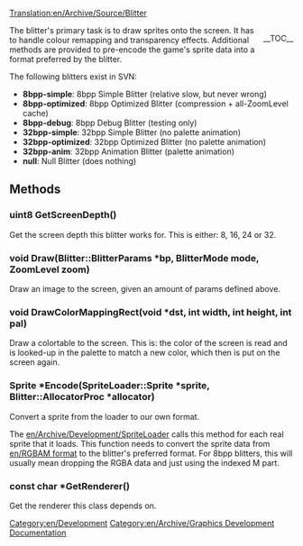 [[Translation:en/Archive/Source/Blitter]]


<div style="float: right;">__TOC__</div>
The blitter's primary task is to draw sprites onto the screen. It has to handle colour remapping and transparency effects. Additional methods are provided to pre-encode the game's sprite data into a format preferred by the blitter.

The following blitters exist in SVN:

* '''8bpp-simple''': 8bpp Simple Blitter (relative slow, but never wrong)
* '''8bpp-optimized''': 8bpp Optimized Blitter (compression + all-ZoomLevel cache)
* '''8bpp-debug''': 8bpp Debug Blitter (testing only)
* '''32bpp-simple''': 32bpp Simple Blitter (no palette animation)
* '''32bpp-optimized''': 32bpp Optimized Blitter (no palette animation)
* '''32bpp-anim''': 32bpp Animation Blitter (palette animation)
* '''null''': Null Blitter (does nothing)

== Methods ==

=== uint8 GetScreenDepth() ===
Get the screen depth this blitter works for. This is either: 8, 16, 24 or 32.

=== void Draw(Blitter::BlitterParams *bp, BlitterMode mode, ZoomLevel zoom) ===

Draw an image to the screen, given an amount of params defined above.

=== void DrawColorMappingRect(void *dst, int width, int height, int pal) ===

Draw a colortable to the screen. This is: the color of the screen is read and is looked-up in the palette to match a new color, which then is put on the screen again.

=== Sprite *Encode(SpriteLoader::Sprite *sprite, Blitter::AllocatorProc *allocator) ===

Convert a sprite from the loader to our own format.

The [[en/Archive/Development/SpriteLoader]] calls this method for each real sprite that it loads. This function needs to convert the sprite data from [[en/RGBAM format]] to the blitter's preferred format. For 8bpp blitters, this will usually mean dropping the RGBA data and just using the indexed M part.

=== const char *GetRenderer() ===

Get the renderer this class depends on.

[[Category:en/Development]]
[[Category:en/Archive/Graphics Development Documentation]]